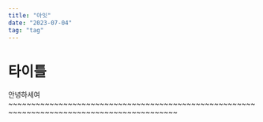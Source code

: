 ```yaml
---
title: "아잇"
date: "2023-07-04"
tag: "tag"
---
```


# 타이틀

안녕하세여~~~~~~~~~~~~~~~~~~~~~~~~~~~~~~~~~~~~~~~~~~~~~~~~~~~~~~~~~~~~~~~~~~~~~~~~~~~~~~~~~~~~~~~~~~~
